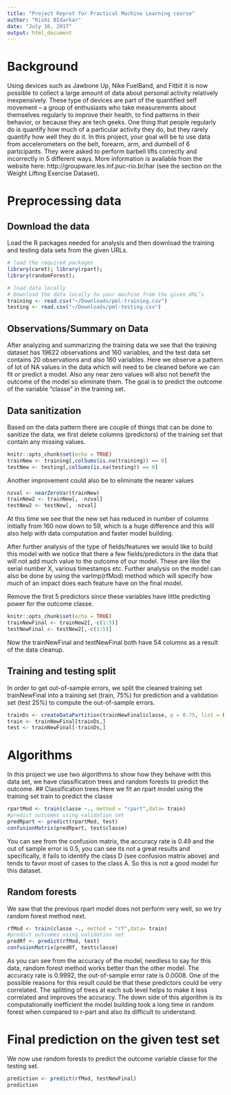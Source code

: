 ```yaml
---
title: "Project Reprot for Practical Machine Learning course"
author: "Rishi BIdarkar"
date: "July 16, 2017"
output: html_document
---
```

# Background
Using devices such as Jawbone Up, Nike FuelBand, and Fitbit it is now possible to collect a large amount of data about personal activity relatively inexpensively. These type of devices are part of the quantified self movement – a group of enthusiasts who take measurements about themselves regularly to improve their health, to find patterns in their behavior, or because they are tech geeks. One thing that people regularly do is quantify how much of a particular activity they do, but they rarely quantify how well they do it. In this project, your goal will be to use data from accelerometers on the belt, forearm, arm, and dumbell of 6 participants. They were asked to perform barbell lifts correctly and incorrectly in 5 different ways. More information is available from the website here: http://groupware.les.inf.puc-rio.br/har (see the section on the Weight Lifting Exercise Dataset).

# Preprocessing data
## Download the data
Load the R packages needed for analysis and then download the training and testing data sets from the given URLs.
```r
# load the required packages
library(caret); library(rpart);
library(randomForest);

# load data locally
# Download the data locally to your machine from the given URL’s 
training <- read.csv("~/Downloads/pml-training.csv")
testing <- read.csv("~/Downloads/pml-testing.csv")
```

## Observations/Summary on Data

After analyzing and summarizing the training data we see that the training dataset has 19622 observations and 160 variables, and the test data set contains 20 observations and also 160 variables. Here we observe a pattern of lot of NA  values in the data which will need to be cleaned before we can fit or predict a model. Also any near zero values will also not benefit the outcome of the model so eliminate them. The goal is to predict the outcome of the variable “classe" in the training set.

## Data sanitization
Based on the data pattern there are couple of things that can be done to sanitize the data, we first delete columns (predictors) of the training set that contain any missing values.
```r
knitr::opts_chunk$set(echo = TRUE)
trainNew <- training[,colSums(is.na(training)) == 0]
testNew <- testing[,colSums(is.na(testing)) == 0]
```
Another improvement could also be to eliminate the nearer values
```r
nzval <- nearZeroVar(trainNew)
trainNew2 <- trainNew[, -nzval]
testNew2 <- testNew[, -nzval]
```
At this time we see that the new set has reduced in number of columns initially from 160 now down to 59, which is a huge difference and this will also help with data computation and faster model building.

After further analysis of the type of fields/features we would like to build this model with we notice that there a few fields/predictors in the data that will not add much value to the outcome of our model. These are like the serial number X, various timestamps etc. Further analysis on the model can also be done by using the varImp(rfMod) method which will specify how much of an impact does each feature have on the final model.

 Remove the first 5 predictors since these variables have little predicting power for the outcome classe.
 
```r
knitr::opts_chunk$set(echo = TRUE)
trainNewFinal <- trainNew2[,-c(1:5)]
testNewFinal <- testNew2[,-c(1:5)]
```
Now the trainNewFinal and testNewFinal both have 54 columns as a result of the data cleanup. 

## Training and testing  split
In order to get out-of-sample errors, we split the cleaned training set trainNewFinal into a training set (train, 75%) for prediction and a validation set (test 25%) to compute the out-of-sample errors.

```r
trainDs <- createDataPartition(trainNewFinal$classe, p = 0.75, list = FALSE)
train <- trainNewFinal[trainDs,]
test <- trainNewFinal[-trainDs,]
```
# Algorithms
In this project we use two algorithms to show how they behave with this data set, we have classification trees and random forests to predict the outcome.
## Classification trees
Here we fit an rpart model using the training set train to predict the classe
```r
rpartMod <- train(classe ~., method = "rpart",data= train)
#predict outcomes using validation set
predRpart <- predict(rpartMod, test)
confusionMatrix(predRpart, test$classe)
```
You can see from the confusion matrix, the accuracy rate is 0.49 and the out of sample error is 0.5, you can see its not a great results and specifically, it fails to identify the class D (see confusion matrix above) and tends to favor most of cases to the class A. So this is not a good model for this dataset.

## Random forests
We saw that the previous rpart model does not perform very well, so we try random forest method next.
```r
rfMod <- train(classe ~., method = "rf",data= train)
#predict outcomes using validation set
predRf <- predict(rfMod, test)
confusionMatrix(predRf, test$classe)
```

As you can see from the accuracy of the model, needless to say for this data, random forest method works better than the other model. The accuracy rate is 0.9992, the out-of-sample error rate is 0.0008. 
One of the possible reasons for this result could be that these predictors could be very correlated. The splitting of trees at each sub level helps to make it less correlated and improves the accuracy. The down side of this algorithm is its computationally inefficient the model building took a long time in random forest when compared to r-part  and also its difficult to understand.

# Final prediction on  the given test set
We now use random forests to predict the outcome variable classe for the testing set.
```r
prediction <- predict(rfMod, testNewFinal)
prediction

```